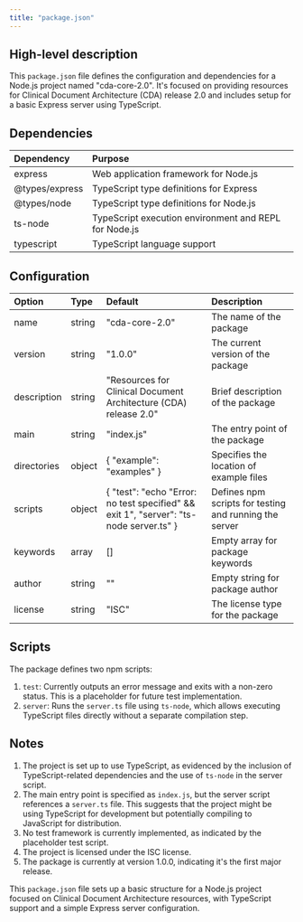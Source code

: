 ```yaml
---
title: "package.json"
---
```


## High-level description
This `package.json` file defines the configuration and dependencies for a Node.js project named "cda-core-2.0". It's focused on providing resources for Clinical Document Architecture (CDA) release 2.0 and includes setup for a basic Express server using TypeScript.

## Dependencies
| Dependency | Purpose |
|:-----------|:--------|
| express | Web application framework for Node.js |
| @types/express | TypeScript type definitions for Express |
| @types/node | TypeScript type definitions for Node.js |
| ts-node | TypeScript execution environment and REPL for Node.js |
| typescript | TypeScript language support |

## Configuration
| Option | Type | Default | Description |
|:-------|:-----|:--------|:------------|
| name | string | "cda-core-2.0" | The name of the package |
| version | string | "1.0.0" | The current version of the package |
| description | string | "Resources for Clinical Document Architecture (CDA) release 2.0" | Brief description of the package |
| main | string | "index.js" | The entry point of the package |
| directories | object | \{ "example": "examples" \} | Specifies the location of example files |
| scripts | object | \{ "test": "echo \"Error: no test specified\" && exit 1", "server": "ts-node server.ts" \} | Defines npm scripts for testing and running the server |
| keywords | array | [] | Empty array for package keywords |
| author | string | "" | Empty string for package author |
| license | string | "ISC" | The license type for the package |

## Scripts
The package defines two npm scripts:

1. `test`: Currently outputs an error message and exits with a non-zero status. This is a placeholder for future test implementation.
2. `server`: Runs the `server.ts` file using `ts-node`, which allows executing TypeScript files directly without a separate compilation step.

## Notes
1. The project is set up to use TypeScript, as evidenced by the inclusion of TypeScript-related dependencies and the use of `ts-node` in the server script.
2. The main entry point is specified as `index.js`, but the server script references a `server.ts` file. This suggests that the project might be using TypeScript for development but potentially compiling to JavaScript for distribution.
3. No test framework is currently implemented, as indicated by the placeholder test script.
4. The project is licensed under the ISC license.
5. The package is currently at version 1.0.0, indicating it's the first major release.

This `package.json` file sets up a basic structure for a Node.js project focused on Clinical Document Architecture resources, with TypeScript support and a simple Express server configuration.
